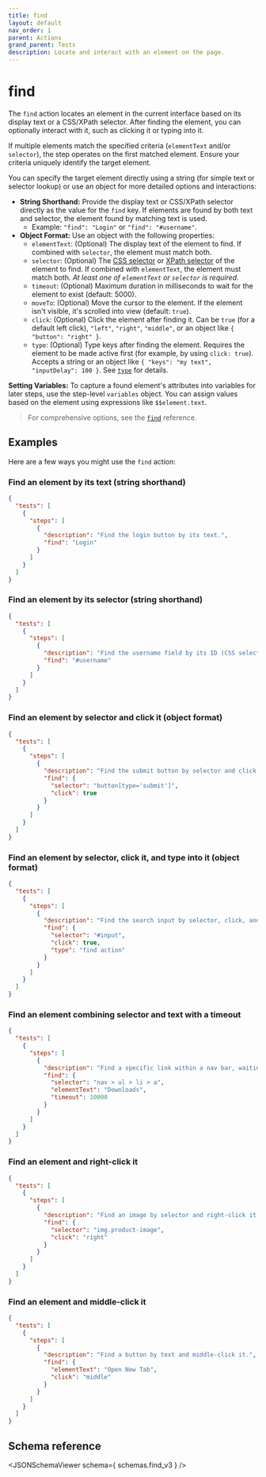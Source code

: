 ```yaml
---
title: find
layout: default
nav_order: 1
parent: Actions
grand_parent: Tests
description: Locate and interact with an element on the page.
---
```



# find

The `find` action locates an element in the current interface based on its display text or a CSS/XPath selector. After finding the element, you can optionally interact with it, such as clicking it or typing into it.

If multiple elements match the specified criteria (`elementText` and/or `selector`), the step operates on the first matched element. Ensure your criteria uniquely identify the target element.

You can specify the target element directly using a string (for simple text or selector lookup) or use an object for more detailed options and interactions:

- **String Shorthand:** Provide the display text or CSS/XPath selector directly as the value for the `find` key. If elements are found by both text and selector, the element found by matching text is used.
  - Example: `"find": "Login"` or `"find": "#username"`.
- **Object Format:** Use an object with the following properties:
  - `elementText`: (Optional) The display text of the element to find. If combined with `selector`, the element must match both.
  - `selector`: (Optional) The [CSS selector](/docs/get-started/selectors/css) or [XPath selector](/docs/get-started/selectors/xpath) of the element to find. If combined with `elementText`, the element must match both. *At least one of `elementText` or `selector` is required.*
  - `timeout`: (Optional) Maximum duration in milliseconds to wait for the element to exist (default: 5000).
  - `moveTo`: (Optional) Move the cursor to the element. If the element isn't visible, it's scrolled into view (default: `true`).
  - `click`: (Optional) Click the element after finding it. Can be `true` (for a default left click), `"left"`, `"right"`, `"middle"`, or an object like `{ "button": "right" }`.
  - `type`: (Optional) Type keys after finding the element. Requires the element to be made active first (for example, by using `click: true`). Accepts a string or an object like `{ "keys": "my text", "inputDelay": 100 }`. See [`type`](type) for details.

**Setting Variables:** To capture a found element's attributes into variables for later steps, use the step-level `variables` object. You can assign values based on the element using expressions like `$$element.text`.

> For comprehensive options, see the [`find`](/docs/references/schemas/find) reference.

## Examples

Here are a few ways you might use the `find` action:

### Find an element by its text (string shorthand)

```json
{
  "tests": [
    {
      "steps": [
        {
          "description": "Find the login button by its text.",
          "find": "Login"
        }
      ]
    }
  ]
}
```

### Find an element by its selector (string shorthand)

```json
{
  "tests": [
    {
      "steps": [
        {
          "description": "Find the username field by its ID (CSS selector).",
          "find": "#username"
        }
      ]
    }
  ]
}
```

### Find an element by selector and click it (object format)

```json
{
  "tests": [
    {
      "steps": [
        {
          "description": "Find the submit button by selector and click it.",
          "find": {
            "selector": "button[type='submit']",
            "click": true
          }
        }
      ]
    }
  ]
}
```

### Find an element by selector, click it, and type into it (object format)

```json
{
  "tests": [
    {
      "steps": [
        {
          "description": "Find the search input by selector, click, and type.",
          "find": {
            "selector": "#input",
            "click": true,
            "type": "find action"
          }
        }
      ]
    }
  ]
}
```

### Find an element combining selector and text with a timeout

```json
{
  "tests": [
    {
      "steps": [
        {
          "description": "Find a specific link within a nav bar, waiting up to 10 seconds.",
          "find": {
            "selector": "nav > ul > li > a",
            "elementText": "Downloads",
            "timeout": 10000
          }
        }
      ]
    }
  ]
}
```

### Find an element and right-click it

```json
{
  "tests": [
    {
      "steps": [
        {
          "description": "Find an image by selector and right-click it.",
          "find": {
            "selector": "img.product-image",
            "click": "right"
          }
        }
      ]
    }
  ]
}
```

### Find an element and middle-click it

```json
{
  "tests": [
    {
      "steps": [
        {
          "description": "Find a button by text and middle-click it.",
          "find": {
            "elementText": "Open New Tab",
            "click": "middle"
          }
        }
      ]
    }
  ]
}
```

## Schema reference

<JSONSchemaViewer schema={ schemas.find_v3 } />
